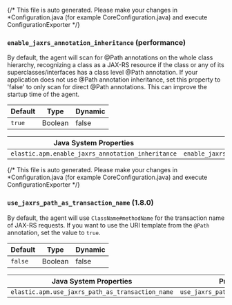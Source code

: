

<div id="config-jax-rs"></div>

{/* This file is auto generated. Please make your changes in *Configuration.java (for example CoreConfiguration.java) and execute ConfigurationExporter */}

<div id="config-enable-jaxrs-annotation-inheritance"></div>

### `enable_jaxrs_annotation_inheritance` (performance)

By default, the agent will scan for @Path annotations on the whole class hierarchy, recognizing a class as a JAX-RS resource if the class or any of its superclasses/interfaces has a class level @Path annotation.
If your application does not use @Path annotation inheritance, set this property to 'false' to only scan for direct @Path annotations. This can improve the startup time of the agent.

| Default | Type | Dynamic |
|---|---|---|
| `true` | Boolean | false |

| Java System Properties | Property file | Environment |
|---|---|---|
| `elastic.apm.enable_jaxrs_annotation_inheritance` | `enable_jaxrs_annotation_inheritance` | `ELASTIC_APM_ENABLE_JAXRS_ANNOTATION_INHERITANCE` |

{/* This file is auto generated. Please make your changes in *Configuration.java (for example CoreConfiguration.java) and execute ConfigurationExporter */}

<div id="config-use-jaxrs-path-as-transaction-name"></div>

### `use_jaxrs_path_as_transaction_name` (<DocBadgeAdded tipContent="Added in 1.8.0">1.8.0</DocBadgeAdded>)

By default, the agent will use `ClassName#methodName` for the transaction name of JAX-RS requests.
If you want to use the URI template from the `@Path` annotation, set the value to `true`.

| Default | Type | Dynamic |
|---|---|---|
| `false` | Boolean | false |

| Java System Properties | Property file | Environment |
|---|---|---|
| `elastic.apm.use_jaxrs_path_as_transaction_name` | `use_jaxrs_path_as_transaction_name` | `ELASTIC_APM_USE_JAXRS_PATH_AS_TRANSACTION_NAME` |

